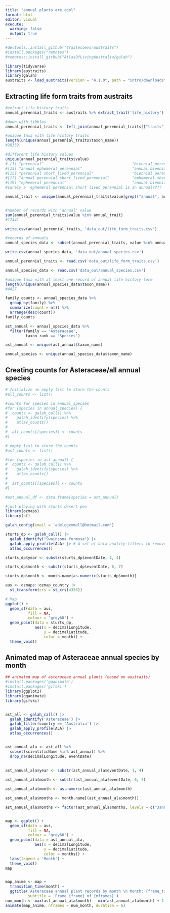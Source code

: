 ```yaml
---
title: "annual plants are cool"
format: html
editor: visual
execute:
  warning: false
  output: true
---
```


```r

#devtools::install_github("traitecoevo/austraits")
#install.packages("remotes")
#remotes::install_github("AtlasOfLivingAustralia/galah")

library(tidyverse)
library(austraits)
library(galah)
austraits <- load_austraits(version = "4.1.0", path = "intro/downloads")

```

## Extracting life form traits from austraits

```r
#extract life history traits
annual_perennial_traits <- austraits %>% extract_trait('life_history')

#down with tibbles
annual_perennial_traits <- left_join(annual_perennial_traits[["traits"]], annual_perennial_traits[["taxa"]], by = "taxon_name")

#unique taxa with life history traits
length(unique(annual_perennial_traits$taxon_name))
#28332

#different life history values
unique(annual_perennial_traits$value)
# [1] "perennial"                                       "biennial perennial"       # [3] "annual"                                          "annual perennial"         # [5] "biennial"                                        "annual biennial"          # [7] "annual short_lived_perennial"                    "ephemeral"                # [9] "short_lived_perennial"                           "annual ephemeral"        #[11] "annual biennial perennial"                       "biennial short_lived_perennial"                 
#[13] "annual ephemeral perennial"                      "annual biennial short_lived_perennial"          
#[15] "perennial short_lived_perennial"                 "biennial perennial short_lived_perennial"       
#[17] "annual perennial short_lived_perennial"          "ephemeral short_lived_perennial"                
#[19] "ephemeral perennial"                             "annual biennial perennial short_lived_perennial"
#surely a 'ephemeral perennial short lived perennial is an annual????

annual_trait <- unique(annual_perennial_traits$value[grepl("annual", annual_perennial_traits$value)])


#number of records with 'annual' value
sum(annual_perennial_traits$value %in% annual_trait)
#12441

write.csv(annual_perennial_traits, 'data_out/life_form_traits.csv')

#records of annuals
annual_species_data <- subset(annual_perennial_traits, value %in% annual_trait)

write.csv(annual_species_data, 'data_out/annual_species.csv')

annual_perennial_traits <- read.csv('data_out/life_form_traits.csv')

annual_species_data <- read.csv('data_out/annual_species.csv')

#unique taxa with at least one record of annual life history form
length(unique(annual_species_data$taxon_name))
#4427

family_counts <- annual_species_data %>%
  group_by(family) %>%
  summarize(count = n()) %>%
  arrange(desc(count))
family_counts

ast_annual <- annual_species_data %>%
  filter(family == 'Asteraceae',
         taxon_rank == 'Species')

ast_annual <- unique(ast_annual$taxon_name)

annual_species <- unique(annual_species_data$taxon_name)

```

## Creating counts for Asteraceae/all annual species

```r

# Initialize an empty list to store the counts
#all_counts <- list()

#counts for species in annual_species
#for (species in annual_species) {
#  counts <- galah_call() %>%
#    galah_identify(species) %>%
#    atlas_counts()
#  
#  all_counts[[species]] <- counts
#}

# empty list to store the counts
#ast_counts <- list()

#for (species in ast_annual) {
#  counts <- galah_call() %>%
#    galah_identify(species) %>%
#    atlas_counts()
#  
#  ast_counts[[species]] <- counts
#}

#ast_annual_df <- data.frame(species = ast_annual)

```

```r

#just playing with sturts desert pea
library(ozmaps)
library(sf)

galah_config(email = 'adelegemmell@hotmail.com')

sturts_dp <- galah_call() |>
  galah_identify("Swainsona formosa") |>
  galah_apply_profile(ALA) |> # A set of data quality filters to remove spurious records
  atlas_occurrences()

sturts_dp$year <- substr(sturts_dp$eventDate, 1, 4)

sturts_dp$month <- substr(sturts_dp$eventDate, 6, 7)

sturts_dp$month <- month.name[as.numeric(sturts_dp$month)]

aus <- ozmaps::ozmap_country |>
  st_transform(crs = st_crs(4326))

# Map
ggplot() +
  geom_sf(data = aus,
          fill = NA,
          colour = "grey60") +
  geom_point(data = sturts_dp,
             aes(x = decimalLongitude,
                 y = decimalLatitude,
                 color = month)) +
  theme_void()
```

## Animated map of Asteraceae annual species by month

```r
## animated map of asteraceae annual plants (based on austraits)
#install.packages('gganimate')
#install.packages('gifski')
library(ggplot2)
library(gganimate)
library(gifski)


ast_all <- galah_call() |>
  galah_identify('Asteraceae') |>
  galah_filter(country == 'Australia') |>
  galah_apply_profile(ALA) |>
  atlas_occurrences()


ast_annual_ala <- ast_all %>%
  subset(scientificName %in% ast_annual) %>%
  drop_na(decimalLongitude, eventDate) 
  
  
ast_annual_ala$year <- substr(ast_annual_ala$eventDate, 1, 4)

ast_annual_ala$month <- substr(ast_annual_ala$eventDate, 6, 7)

ast_annual_ala$month <- as.numeric(ast_annual_ala$month)

ast_annual_ala$months <- month.name[(ast_annual_ala$month)]

ast_annual_ala$months <- factor(ast_annual_ala$months, levels = c("January", "February", "March", "April", "May", "June", "July", "August", "September", "October", "November", "December"))


map <- ggplot() +
  geom_sf(data = aus,
          fill = NA,
          colour = "grey60") +
  geom_point(data = ast_annual_ala,
             aes(x = decimalLongitude,
                 y = decimalLatitude,
                 color = months)) +
  labs(legend = 'Month') +
  theme_void()
map


map_anime <- map +
  transition_time(month) +
  ggtitle('Asteraceae annual plant records by month \n Month: {frame_time}',
          subtitle = 'Frame {frame} of {nframes}')
num_month <- max(ast_annual_ala$month) - min(ast_annual_ala$month) + 1
animate(map_anime, nframes = num_month, duration = 6)
```
